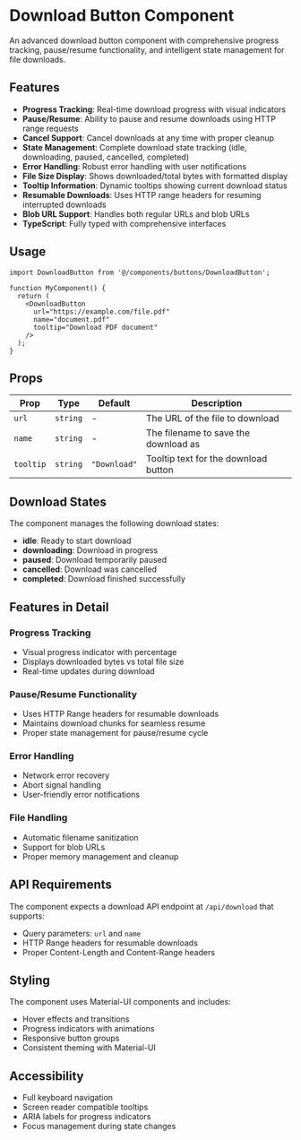# Download Button Component

An advanced download button component with comprehensive progress tracking, pause/resume functionality, and intelligent state management for file downloads.

## Features

- **Progress Tracking**: Real-time download progress with visual indicators
- **Pause/Resume**: Ability to pause and resume downloads using HTTP range requests
- **Cancel Support**: Cancel downloads at any time with proper cleanup
- **State Management**: Complete download state tracking (idle, downloading, paused, cancelled, completed)
- **Error Handling**: Robust error handling with user notifications
- **File Size Display**: Shows downloaded/total bytes with formatted display
- **Tooltip Information**: Dynamic tooltips showing current download status
- **Resumable Downloads**: Uses HTTP range headers for resuming interrupted downloads
- **Blob URL Support**: Handles both regular URLs and blob URLs
- **TypeScript**: Fully typed with comprehensive interfaces

## Usage

```tsx
import DownloadButton from '@/components/buttons/DownloadButton';

function MyComponent() {
  return (
    <DownloadButton
      url="https://example.com/file.pdf"
      name="document.pdf"
      tooltip="Download PDF document"
    />
  );
}
```

## Props

| Prop | Type | Default | Description |
|------|------|---------|-------------|
| `url` | `string` | - | The URL of the file to download |
| `name` | `string` | - | The filename to save the download as |
| `tooltip` | `string` | `"Download"` | Tooltip text for the download button |

## Download States

The component manages the following download states:

- **idle**: Ready to start download
- **downloading**: Download in progress
- **paused**: Download temporarily paused
- **cancelled**: Download was cancelled
- **completed**: Download finished successfully

## Features in Detail

### Progress Tracking
- Visual progress indicator with percentage
- Displays downloaded bytes vs total file size
- Real-time updates during download

### Pause/Resume Functionality
- Uses HTTP Range headers for resumable downloads
- Maintains download chunks for seamless resume
- Proper state management for pause/resume cycle

### Error Handling
- Network error recovery
- Abort signal handling
- User-friendly error notifications

### File Handling
- Automatic filename sanitization
- Support for blob URLs
- Proper memory management and cleanup

## API Requirements

The component expects a download API endpoint at `/api/download` that supports:
- Query parameters: `url` and `name`
- HTTP Range headers for resumable downloads
- Proper Content-Length and Content-Range headers

## Styling

The component uses Material-UI components and includes:
- Hover effects and transitions
- Progress indicators with animations
- Responsive button groups
- Consistent theming with Material-UI

## Accessibility

- Full keyboard navigation
- Screen reader compatible tooltips
- ARIA labels for progress indicators
- Focus management during state changes